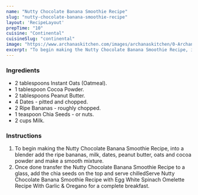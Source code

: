 ---
name: "Nutty Chocolate Banana Smoothie Recipe"
slug: "nutty-chocolate-banana-smoothie-recipe"
layout: 'RecipeLayout'
prepTime: "10"
cuisine: "Continental"
cuisineSlug: "continental"
image: "https://www.archanaskitchen.com/images/archanaskitchen/0-Archanas-Kitchen-Recipes/2019/Nutty_Chocolate_Banana_Smoothie_Recipe_1_1600.jpg"
excerpt: "To begin making the Nutty Chocolate Banana Smoothie Recipe, into a blender add the ripe bananas, milk, dates, peanut butter, oats and cocoa powder and make a smooth mixture"
---

### Ingredients

- 2 tablespoons Instant Oats (Oatmeal).
- 1 tablespoon Cocoa Powder.
- 2 tablespoons Peanut Butter.
- 4 Dates - pitted and chopped.
- 2 Ripe Bananas - roughly chopped.
- 1 teaspoon Chia Seeds - or nuts.
- 2 cups Milk.

### Instructions

1. To begin making the Nutty Chocolate Banana Smoothie Recipe, into a blender add the ripe bananas, milk, dates, peanut butter, oats and cocoa powder and make a smooth mixture.
1. Once done transfer the Nutty Chocolate Banana Smoothie Recipe to a glass, add the chia seeds on the top and serve chilledServe Nutty Chocolate Banana Smoothie Recipe with Egg White Spinach Omelette Recipe With Garlic & Oregano for a complete breakfast.
